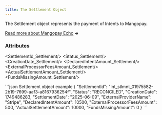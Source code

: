 ```yaml
---
title: The Settlement Object
---
```



The Settlement object represents the payment of Intents to Mangopay.

[Read more about Mangopay Echo](/guides/echo) **&rarr;**

### Attributes

<SettlementId_Settlement/>
<Status_Settlement/>
<CreationDate_Settlement/>
<DeclaredIntentAmount_Settlement/>
<ExternalProcessorFeesAmount_Settlement/>
<ActualSettlementAmount_Settlement/>
<FundsMissingAmount_Settlement/>

<Panel>
```json Settlement object example
{
    "SettlementId": "int_stlmnt_01975582-2b19-7699-aaf3-a8167936254f",
    "Status": "RECONCILED",
    "CreationDate": 1749486283,
    "SettlementDate": "2025-06-09",
    "ExternalProviderName": "Stripe",
    "DeclaredIntentAmount": 10500,
    "ExternalProcessorFeesAmount": 500,
    "ActualSettlementAmount": 10000,
    "FundsMissingAmount": 0
}
```
</Panel>